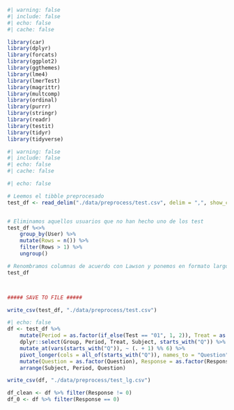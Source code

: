 
```r
#| warning: false
#| include: false
#| echo: false
#| cache: false

library(car)
library(dplyr)
library(forcats)
library(ggplot2)
library(ggthemes)
library(lme4)
library(lmerTest)
library(magrittr)
library(multcomp)
library(ordinal)
library(purrr)
library(stringr)
library(readr)
library(testit)
library(tidyr)
library(tidyverse)
```

```r
#| warning: false
#| include: false
#| echo: false
#| cache: false

#| echo: false

# Leemos el tibble preprocesado
test_df <- read_delim("./data/preprocess/test.csv", delim = ",", show_col_types = FALSE)


# Eliminamos aquellos usuarios que no han hecho uno de los test
test_df %<>%
    group_by(User) %>%
    mutate(Rows = n()) %>%
    filter(Rows > 1) %>%
    ungroup()

# Renombramos columnas de acuerdo con Lawson y ponemos en formato largo
test_df



##### SAVE TO FILE #####

write_csv(test_df, "./data/preprocess/test.csv")

```

```r
#| echo: false
df <- test_df %>%
    mutate(Period = as.factor(if_else(Test == "01", 1, 2)), Treat = as.factor(if_else(Group == "A" & Test == "01" | Group == "B" & Test == "02", "A", "B")), Group = as.factor(if_else(Group == "A", "AB", "BA")), Subject = as.factor(User)) %>%
    dplyr::select(Group, Period, Treat, Subject, starts_with("Q")) %>%
    mutate_at(vars(starts_with("Q")), ~ (. + 1) %% 6) %>%
    pivot_longer(cols = all_of(starts_with("Q")), names_to = "Question", values_to = "Response") %>%
    mutate(Question = as.factor(Question), Response = as.factor(Response)) %>%
    arrange(Subject, Period, Question)

write_csv(df, "./data/preprocess/test_lg.csv")

df_clean <- df %>% filter(Response != 0)
df_0 <- df %>% filter(Response == 0)
```

